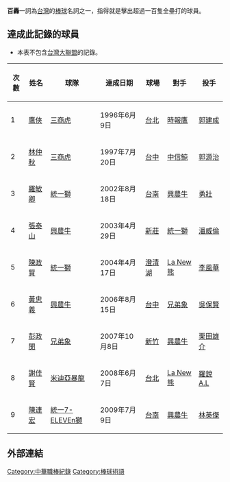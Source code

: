 '''百轟'''一詞為[[台灣|台灣]]的[[棒球|棒球]]名詞之一，指得就是擊出超過一百隻全壘打的球員。
==達成此記錄的球員==
*本表不包含[[台灣大聯盟|台灣大聯盟]]的記錄。
{|border=1 width="680px"
|- align=middle 
!次數!!姓名!!球隊!!達成日期!!球場!!對手!!投手
|- align="center"
|1||[[鷹俠L.I|鷹俠]]||[[三商虎|三商虎]]||1996年6月9日||[[台北市立棒球場|台北]]||[[時報鷹|時報鷹]]||[[郭建成|郭建成]]
|- align="center"
|2||[[林仲秋|林仲秋]]||[[三商虎|三商虎]]||1997年7月20日||[[台中棒球場|台中]]||[[中信鯨|中信鯨]]||[[郭源治|郭源治]]
|- align="center"
|3||[[羅敏卿|羅敏卿]]||[[統一獅|統一獅]]||2002年8月18日||[[台南市立棒球場|台南]]||[[興農牛|興農牛]]||[[勇壯|勇壯]]
|- align="center"
|4||[[張泰山|張泰山]]||[[興農牛|興農牛]]||2003年4月29日||[[台北縣立新莊棒球場|新莊]]||[[統一獅|統一獅]]||[[潘威倫|潘威倫]]
|- align="center"
|5||[[陳政賢|陳政賢]]||[[統一獅|統一獅]]||2004年4月17日||[[澄清湖棒球場|澄清湖]]||[[La_New熊|La New熊]]||[[李風華|李風華]]
|- align="center"
|6||[[黃忠義|黃忠義]]||[[興農牛|興農牛]]||2006年8月15日||[[台中棒球場|台中]]||[[兄弟象|兄弟象]]||[[吳保賢|吳保賢]]
|- align="center"
|7||[[彭政閔|彭政閔]]||[[兄弟象|兄弟象]]||2007年10月8日||[[新竹棒球場|新竹]]||[[興農牛|興農牛]]||[[栗田雄介|栗田雄介]]
|- align="center"
|8||[[謝佳賢|謝佳賢]]||[[米迪亞暴龍|米迪亞暴龍]]||2008年6月7日||[[天母棒球場|台北]]||[[La_New熊|La New熊]]||[[羅銳A.L|羅銳A.L]]
|- align="center"
|9||[[陳連宏|陳連宏]]||[[統一7-ELEVEn獅|統一7-ELEVEn獅]]||2009年7月9日||[[台南市立棒球場|台南]]||[[興農牛|興農牛]]||[[林英傑|林英傑]]
|}

==外部連結==
{{台灣棒球維基館}}
{{棒球小作品}}
[[Category:中華職棒紀錄|Category:中華職棒紀錄]]
[[Category:棒球術語|Category:棒球術語]]